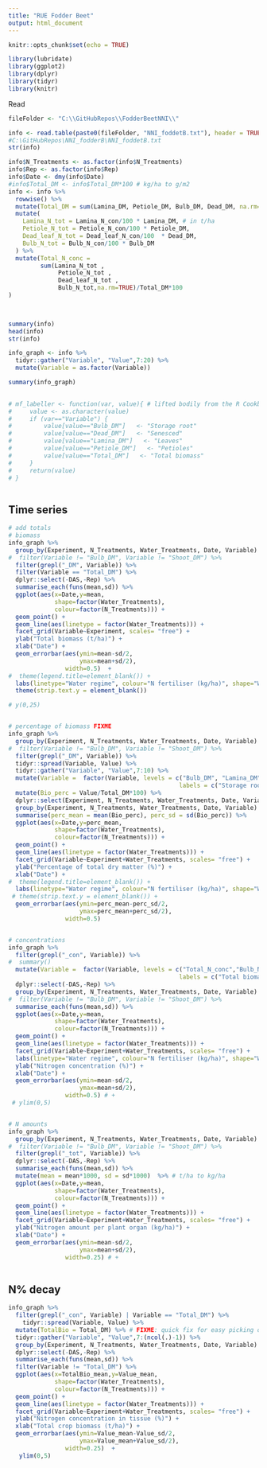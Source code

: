 ```yaml
---
title: "RUE Fodder Beet"
output: html_document
---
```


```r
knitr::opts_chunk$set(echo = TRUE)

library(lubridate)
library(ggplot2)
library(dplyr)
library(tidyr)
library(knitr)

```

Read

```r

fileFolder <- "C:\\GitHubRepos\\FodderBeetNNI\\"

info <- read.table(paste0(fileFolder, "NNI_foddetB.txt"), header = TRUE)
#C:\GitHubRepos\NNI_fodderB\NNI_foddetB.txt
str(info)

info$N_Treatments <- as.factor(info$N_Treatments)
info$Rep <- as.factor(info$Rep)
info$Date <- dmy(info$Date)
#info$Total_DM <- info$Total_DM*100 # kg/ha to g/m2
info <- info %>%
  rowwise() %>% 
  mutate(Total_DM = sum(Lamina_DM, Petiole_DM, Bulb_DM, Dead_DM, na.rm=TRUE)) %>% 
  mutate(
    Lamina_N_tot = Lamina_N_con/100 * Lamina_DM, # in t/ha
    Petiole_N_tot = Petiole_N_con/100 * Petiole_DM,
    Dead_leaf_N_tot = Dead_leaf_N_con/100  * Dead_DM,
    Bulb_N_tot = Bulb_N_con/100 * Bulb_DM
  ) %>% 
  mutate(Total_N_conc =
         sum(Lamina_N_tot , 
              Petiole_N_tot , 
              Dead_leaf_N_tot , 
              Bulb_N_tot,na.rm=TRUE)/Total_DM*100
)
  


summary(info)
head(info)
str(info)
```


```r

info_graph <- info %>%
  tidyr::gather("Variable", "Value",7:20) %>%
  mutate(Variable = as.factor(Variable))

summary(info_graph)
  
```


```r

# mf_labeller <- function(var, value){ # lifted bodily from the R Cookbook
#     value <- as.character(value)
#     if (var=="Variable") {
#         value[value=="Bulb_DM"]   <- "Storage root"
#         value[value=="Dead_DM"]   <- "Senesced"
#         value[value=="Lamina_DM"]   <- "Leaves"
#         value[value=="Petiole_DM"]   <- "Petioles"
#         value[value=="Total_DM"]   <- "Total biomass"
#     }
#     return(value)
# }



```



## Time series

```r

# add totals
# biomass
info_graph %>%
  group_by(Experiment, N_Treatments, Water_Treatments, Date, Variable) %>%
#  filter(Variable != "Bulb_DM", Variable != "Shoot_DM") %>%
  filter(grepl("_DM", Variable)) %>%
  filter(Variable == "Total_DM") %>%
  dplyr::select(-DAS,-Rep) %>%
  summarise_each(funs(mean,sd)) %>%
  ggplot(aes(x=Date,y=mean, 
             shape=factor(Water_Treatments),
             colour=factor(N_Treatments))) +
  geom_point() +
  geom_line(aes(linetype = factor(Water_Treatments))) +
  facet_grid(Variable~Experiment, scales= "free") +
  ylab("Total biomass (t/ha)") +
  xlab("Date") +
  geom_errorbar(aes(ymin=mean-sd/2,
                    ymax=mean+sd/2), 
                width=0.5)  +
#  theme(legend.title=element_blank()) +
  labs(linetype="Water regime", colour="N fertiliser (kg/ha)", shape="Water regime") +
  theme(strip.text.y = element_blank())

# y(0,25)


# percentage of biomass FIXME
info_graph %>%
  group_by(Experiment, N_Treatments, Water_Treatments, Date, Variable) %>%
#  filter(Variable != "Bulb_DM", Variable != "Shoot_DM") %>%
  filter(grepl("_DM", Variable)) %>%
  tidyr::spread(Variable, Value) %>%
  tidyr::gather("Variable", "Value",7:10) %>%
  mutate(Variable =  factor(Variable, levels = c("Bulb_DM", "Lamina_DM", "Petiole_DM", "Dead_DM"), 
                                                labels = c("Storage root", "Leaves", "Petioles", "Senesced"))) %>%
  mutate(Bio_perc = Value/Total_DM*100) %>%
  dplyr::select(Experiment, N_Treatments, Water_Treatments, Date, Variable, Bio_perc) %>%
  group_by(Experiment, N_Treatments, Water_Treatments, Date, Variable) %>%
  summarise(perc_mean = mean(Bio_perc), perc_sd = sd(Bio_perc)) %>%
  ggplot(aes(x=Date,y=perc_mean, 
             shape=factor(Water_Treatments),
             colour=factor(N_Treatments))) +
  geom_point() +
  geom_line(aes(linetype = factor(Water_Treatments))) +
  facet_grid(Variable~Experiment+Water_Treatments, scales= "free") +
  ylab("Percentage of total dry matter (%)") +
  xlab("Date") +
#  theme(legend.title=element_blank()) +
  labs(linetype="Water regime", colour="N fertiliser (kg/ha)", shape="Water regime") +
 # theme(strip.text.y = element_blank()) +
  geom_errorbar(aes(ymin=perc_mean-perc_sd/2,
                    ymax=perc_mean+perc_sd/2), 
                width=0.5)


# concentrations
info_graph %>%
  filter(grepl("_con", Variable)) %>%
#  summary()
  mutate(Variable =  factor(Variable, levels = c("Total_N_conc","Bulb_N_con", "Lamina_N_con", "Petiole_N_con", "Dead_leaf_N_con"), 
                                                labels = c("Total biomass","Storage root", "Leaves", "Petioles", "Senesced"))) %>%
  dplyr::select(-DAS,-Rep) %>%
  group_by(Experiment, N_Treatments, Water_Treatments, Date, Variable) %>%
#  filter(Variable != "Bulb_DM", Variable != "Shoot_DM") %>%
  summarise_each(funs(mean,sd)) %>%
  ggplot(aes(x=Date,y=mean, 
             shape=factor(Water_Treatments),
             colour=factor(N_Treatments))) +
  geom_point() +
  geom_line(aes(linetype = factor(Water_Treatments))) +
  facet_grid(Variable~Experiment+Water_Treatments, scales= "free") +
  labs(linetype="Water regime", colour="N fertiliser (kg/ha)", shape="Water regime") +
  ylab("Nitrogen concentration (%)") +
  xlab("Date") +
  geom_errorbar(aes(ymin=mean-sd/2,
                    ymax=mean+sd/2), 
                width=0.5) # +
 # ylim(0,5)


# N amounts
info_graph %>%
  group_by(Experiment, N_Treatments, Water_Treatments, Date, Variable) %>%
#  filter(Variable != "Bulb_DM", Variable != "Shoot_DM") %>%
  filter(grepl("_tot", Variable)) %>%
  dplyr::select(-DAS,-Rep) %>%
  summarise_each(funs(mean,sd)) %>%
  mutate(mean = mean*1000, sd = sd*1000)  %>% # t/ha to kg/ha
  ggplot(aes(x=Date,y=mean, 
             shape=factor(Water_Treatments),
             colour=factor(N_Treatments))) +
  geom_point() +
  geom_line(aes(linetype = factor(Water_Treatments))) +
  facet_grid(Variable~Experiment+Water_Treatments, scales= "free") +
  ylab("Nitrogen amount per plant organ (kg/ha)") +
  xlab("Date") +
  geom_errorbar(aes(ymin=mean-sd/2,
                    ymax=mean+sd/2), 
                width=0.25) # +
  

```

## N% decay


```r

info_graph %>%
  filter(grepl("_con", Variable) | Variable == "Total_DM") %>%
    tidyr::spread(Variable, Value) %>%
  mutate(TotalBio = Total_DM) %>% # FIXME: quick fix for easy picking of column 
  tidyr::gather("Variable", "Value",7:(ncol(.)-1)) %>%
  group_by(Experiment, N_Treatments, Water_Treatments, Date, Variable) %>%
  dplyr::select(-DAS,-Rep) %>%
  summarise_each(funs(mean,sd)) %>%
  filter(Variable != "Total_DM") %>%
  ggplot(aes(x=TotalBio_mean,y=Value_mean, 
             shape=factor(Water_Treatments),
             colour=factor(N_Treatments))) +
  geom_point() +
  geom_line(aes(linetype = factor(Water_Treatments))) +
  facet_grid(Variable~Experiment+Water_Treatments, scales= "free") +
  ylab("Nitrogen concentration in tissue (%)") +
  xlab("Total crop biomass (t/ha)") +
  geom_errorbar(aes(ymin=Value_mean-Value_sd/2,
                    ymax=Value_mean+Value_sd/2), 
                width=0.25)  +
   ylim(0,5)


```
